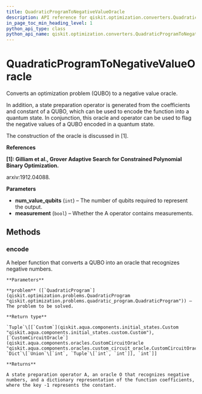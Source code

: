 ```yaml
---
title: QuadraticProgramToNegativeValueOracle
description: API reference for qiskit.optimization.converters.QuadraticProgramToNegativeValueOracle
in_page_toc_min_heading_level: 1
python_api_type: class
python_api_name: qiskit.optimization.converters.QuadraticProgramToNegativeValueOracle
---
```


# QuadraticProgramToNegativeValueOracle

<Class id="qiskit.optimization.converters.QuadraticProgramToNegativeValueOracle" isDedicatedPage={true} github="https://github.com/qiskit-community/qiskit-aqua/tree/0.7.3/qiskit/optimization/converters/quadratic_program_to_negative_value_oracle.py" signature="QuadraticProgramToNegativeValueOracle(num_value_qubits, measurement=False)" modifiers="class">
  Converts an optimization problem (QUBO) to a negative value oracle.

  In addition, a state preparation operator is generated from the coefficients and constant of a QUBO, which can be used to encode the function into a quantum state. In conjunction, this oracle and operator can be used to flag the negative values of a QUBO encoded in a quantum state.

  The construction of the oracle is discussed in \[1].

  **References**

  **\[1]: Gilliam et al., Grover Adaptive Search for Constrained Polynomial Binary Optimization.**

  arxiv:1912.04088.

  **Parameters**

  *   **num\_value\_qubits** (`int`) – The number of qubits required to represent the output.
  *   **measurement** (`bool`) – Whether the A operator contains measurements.

  ## Methods

  <span id="quadraticprogramtonegativevalueoracle-encode" />

  ### encode

  <Function id="qiskit.optimization.converters.QuadraticProgramToNegativeValueOracle.encode" signature="QuadraticProgramToNegativeValueOracle.encode(problem)">
    A helper function that converts a QUBO into an oracle that recognizes negative numbers.

    **Parameters**

    **problem** ([`QuadraticProgram`](qiskit.optimization.problems.QuadraticProgram "qiskit.optimization.problems.quadratic_program.QuadraticProgram")) – The problem to be solved.

    **Return type**

    `Tuple`\[[`Custom`](qiskit.aqua.components.initial_states.Custom "qiskit.aqua.components.initial_states.custom.Custom"), [`CustomCircuitOracle`](qiskit.aqua.components.oracles.CustomCircuitOracle "qiskit.aqua.components.oracles.custom_circuit_oracle.CustomCircuitOracle"), `Dict`\[`Union`\[`int`, `Tuple`\[`int`, `int`]], `int`]]

    **Returns**

    A state preparation operator A, an oracle O that recognizes negative numbers, and a dictionary representation of the function coefficients, where the key -1 represents the constant.
  </Function>
</Class>

